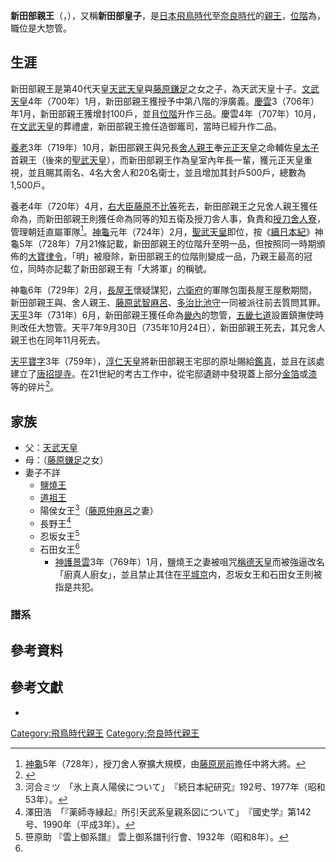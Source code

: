 {{東亞男性歷史人物
|名稱 = 新田部親王
|身份 = [[親王|親王]]
|國家 = 日本
|時代 = [[飛鳥時代|飛鳥時代]] - [[奈良時代|奈良時代]]
|主君 = [[文武天皇|文武天皇]]→[[元正天皇|元正天皇]]→[[聖武天皇|聖武天皇]]
|屆數 =
|最高職務 = 
|前任 =
|繼任 = 
|圖片名稱 =
|圖片大小 =
|圖片說明 =
|氏 =
|姓 = 
|穆坤= <!--清代八旗满洲人物专用-->
|名 =
|姓名 =
|羅馬拼音 = Niitabeshinnō
|假名 = {{lang|ja|にいたべしんのう}}
|諺文 = <!--朝鮮、韓國人用-->
|字 =
|號=
|名乘 = <!--琉球士族用-->
|官職 = 知五衛及授刀舎人事（管理{{Link-ja|五衛府|五衛府}}和[[禁軍|授刀舍人寮]]）→惣管→大惣管
|封爵 =
|封號 = 
|位階 = {{Link-ja|一品親王|一品親王}}
|御稱號 = <!--日本皇族之稱號-->
|宮號1 = <!--日本皇族之宮號-->
|宮號2 = <!--朝鮮王族之宮號-->
|封地 =
|神號 =
|尊號 =
|族裔 = 
|信仰 =
|旗籍 = <!--清代八旗人物专用-->
|氏族 =
|籍貫 =
|本貫 = <!--朝鮮人用-->
|世居地= <!--清代八旗人物专用-->
|世居地/穆坤= <!--专门用于清代八旗满洲人物世居地和穆坤相同时-->
|祖籍 =
|本籍 =
|出身地 =
|府邸 =
|世系 = 
|初名 = 
|乳名 = <!--日本、朝鮮、琉球以外人物用-->
|幼名 = 
|兒名 = <!--朝鮮人用-->
|童名 = <!--琉球人用-->
|小字 =
|別名 =
|法號 = 
|院號 = 
|其他名號 =
|出生日期 = 
|出生地點 =
|婚年 =
|逝世日期 = [[天平_(聖武天皇)|天平]]7年9月30日（735年10月24日）
|逝世地點 = 
|在位年代 =
|廟號 =
|諡號 =
|墓葬 =
|祠廟 =
|父親 = [[天武天皇|天武天皇]]
|嫡母 = [[持統天皇|持統天皇]]
|母親 = {{Link-ja|五百重娘|五百重娘}}（[[藤原鎌足|藤原鎌足]]之女）
|繼父=
|繼母=
|養父=
|養母=
|猶父= <!--日本人用-->
|烏帽子親= 
|元配 =
|正室 = 
|妻 =
|繼室 =
|平妻 =
|側室 =
|元配之父 =
|元配之嫡母 =
|元配之母 =
|正室之父 = 
|正室之嫡母 =
|正室之母 =
|妻之父 =
|妻之嫡母 =
|妻之母 =
|繼室之父 =
|繼室之嫡母 =
|繼室之母 =
|平妻之父 =
|平妻之嫡母 =
|平妻之母 =
|兄弟 = [[高市皇子|高市皇子]]<br>[[草壁皇子|草壁皇子]]<br>[[大津皇子|大津皇子]]<br>{{Link-ja|忍壁皇子|忍壁皇子}}<br>{{Link-ja|穗積親王|穂積親王}}<br>[[舎人親王|舎人親王]]<br>{{Link-ja|長皇子|長皇子}}<br>{{Link-ja|弓削皇子|弓削皇子}}<br>{{Link-ja|磯城皇子|磯城皇子}}
|姊妹 = [[十市皇女|十市皇女]]（[[弘文天皇|弘文天皇]]妃）<br>[[大來皇女|大來皇女]]（[[齋宮|齋宮]]）<br>[[但馬皇女|但馬皇女]]（高市皇子妃嬪）<br>[[紀皇女|紀皇女]]（{{Link-ja|蘇我赤兄|蘇我赤兄}}外孫女）<br>[[田形皇女|田形皇女]]（{{Link-ja|六人部王|六人部王}}室）<br>{{Link-ja|泊瀨部皇女|泊瀬部皇女}}（[[川島皇子|川島皇子]]妃）<br>[[託基皇女|託基皇女]]（[[志貴皇子|志貴皇子]]妃）
|嫡兄弟 =
|嫡姊妹 =
|庶兄弟 =
|庶姊妹 =
|同胞兄弟 =
|同胞姊妹 =
|異母兄弟 =
|異母姊妹 =
|異父兄弟 =
|異父姊妹 =
|繼兄弟 =
|繼姊妹 =
|子 = [[鹽燒王|鹽燒王]]<br>[[道祖王|道祖王]]<br>長野王
|女 = 陽侯女王<br>忍坂女王<br>石田女王
|嫡子 =
|嫡女 =
|庶子 =
|庶女 =
|養子 =
|養女 =
|猶子 = <!--日本人用-->
|婿養子 = <!--日本人用-->
|烏帽子子 = <!--日本人用-->
|繼子 =
|繼女 =
|其他親屬 =
|出身 = <!---此处指科举出身--->
|功名 = 
|經歷 = 
|著作 =
|注釋 =
}}

'''新田部親王'''（{{jpn|j=新田部親王|hg=にいたべしんのう|rm=Niitabeshinnō}}，{{bd|？||735年|10月24日|catIdx=Niitabeshinnō}}），又稱'''新田部皇子'''，是[[日本|日本]][[飛鳥時代|飛鳥時代]]至[[奈良時代|奈良時代]]的[[親王|親王]]，[[位階|位階]]為{{Link-ja|一品親王|一品親王}}，職位是大惣管。

== 生涯 ==
新田部親王是第40代天皇[[天武天皇|天武天皇]]與[[藤原鎌足|藤原鎌足]]之女{{Link-ja|五百重娘|五百重娘}}之子，為天武天皇十子。[[文武天皇|文武天皇]]4年（700年）1月，新田部親王獲授予{{Link-ja|冠位位階制度變遷|冠位・位階制度の変遷|冠位四十八階}}中第八階的淨廣義。[[慶雲_(文武天皇)|慶雲]]3（706年）年1月，新田部親王獲增封{{Link-ja|封戶|封戸}}100戶，並且[[位階|位階]]升作三品。慶雲4年（707年）10月，在[[文武天皇|文武天皇]]的葬禮盧，新田部親王擔任造御竈司，當時已經升作二品。

[[養老_(日本年號)|養老]]3年（719年）10月，新田部親王與兄長[[舍人親王|舍人親王]]奉[[元正天皇|元正天皇]]之命輔佐[[皇太子|皇太子]]首親王（後來的[[聖武天皇|聖武天皇]]），而新田部親王作為皇室內年長一輩，獲元正天皇重視，並且賜其兩名{{Link-ja|內舍人|内舎人}}、4名大舍人和20名衛士，並且增加其封戶500戶，總數為1,500戶。

養老4年（720年）4月，[[右大臣|右大臣]][[藤原不比等|藤原不比等]]死去，新田部親王之兄舍人親王獲任命為{{Link-ja|知太政官事|知太政官事}}，而新田部親王則獲任命為同等的知五衛及授刀舎人事，負責{{Link-ja|五衛府|五衛府}}和[[禁軍|授刀舍人寮]]，管理朝廷直屬軍隊<ref>[[神龜_(聖武天皇)|神龜]]5年（728年），授刀舍人寮擴大規模，由[[藤原房前|藤原房前]]擔任中將大將。</ref>。[[神龜_(聖武天皇)|神龜]]元年（724年）2月，[[聖武天皇|聖武天皇]]即位，按《[[續日本紀|續日本紀]]》神龜5年（728年）7月21條記載，新田部親王的位階升至明一品，但按照同一時期頒佈的[[大寶律令|大寶律令]]，「明」被廢除，新田部親王的位階則變成一品，乃親王最高的冠位，同時亦記載了新田部親王有「大將軍」的稱號。

神龜6年（729年）2月，[[長屋王|長屋王]]懷疑謀犯，[[禁軍|六衛府]]的軍隊包圍長屋王屋敷期間，新田部親王與、舍人親王、[[藤原武智麻呂|藤原武智麻呂]]、[[多治比池守|多治比池守]]一同被派往前去質問其罪。[[天平_(聖武天皇)|天平]]3年（731年）6月，新田部親王獲任命為[[畿內|畿內]]的惣管，[[五畿七道|五畿七道]]設置鎮撫使時則改任大惣管。天平7年9月30日（735年10月24日），新田部親王死去，其兄舍人親王也在同年11月死去。

[[天平寶字|天平寶字]]3年（759年），[[淳仁天皇|淳仁天皇]]將新田部親王宅邸的原址賜給[[鑑真|鑑真]]，並且在該處建立了[[唐招提寺|唐招提寺]]。在21世紀的考古工作中，從宅邸遺跡中發現蓋上部分[[金箔|金箔]]或[[漆|漆]]等的{{Link-ja|塼佛|塼仏}}碎片<ref>{{Cite news
 |url         = http://sankei.jp.msn.com/life/news/130321/art13032120550006-n1.htm
 |title       = 唐招提寺で「せん仏」片見つかる　天武天皇の子・新田部親王所有か
 |work        = 産経ニュース
 |publisher   = 産経新聞社
 |date        = 2012-03-21
 |accessdate  = 2012-03-22
 |deadurl     = yes
 |archiveurl  = https://web.archive.org/web/20130322025028/http://sankei.jp.msn.com/life/news/130321/art13032120550006-n1.htm
 |archivedate = 2013-03-22
}}</ref>。

== 家族 ==
* 父：[[天武天皇|天武天皇]]
* 母：{{Link-ja|五百重娘|五百重娘}}（[[藤原鎌足|藤原鎌足]]之女）
* 妻子不詳
**[[鹽燒王|鹽燒王]]
**[[道祖王|道祖王]]
**陽侯女王<ref>河合ミツ　「氷上真人陽侯について」　『続日本紀研究』192号、1977年（昭和53年）。</ref>（[[藤原仲麻呂|藤原仲麻呂]]之妻）
**長野王<ref>澤田浩　「『薬師寺縁起』所引天武系皇親系図について」　『國史学』第142号、1990年（平成3年）。</ref>
**忍坂女王<ref name="a">笹原助 『雲上御系譜』 雲上御系譜刊行會、1932年（昭和8年）。</ref>
**石田女王<ref name="a"/>
***[[神護景雲|神護景雲]]3年（769年）1月，鹽燒王之妻{{Link-ja|不破內親王|不破内親王}}被咀咒[[孝謙天皇|稱德天皇]]而被強逼改名「廚真人廚女」，並且禁止其住在[[平城京|平城京]]内，忍坂女王和石田女王則被指是共犯。

===譜系===
{{日本皇室白鳳奈良時代}}

==參考資料==
{{reflist}}

==參考文獻== 
*{{cite book |editor={{Link-ja|宇治谷孟|宇治谷孟}} |script-title=ja:[[續日本紀|續日本紀]]　全現代語訳 |publisher=[[講談社|講談社]] |year=1992 |isbn=978-4061590304}}

{{DEFAULTSORT:Niitabeshinnō}}
[[Category:飛鳥時代親王|Category:飛鳥時代親王]]
[[Category:奈良時代親王|Category:奈良時代親王]]